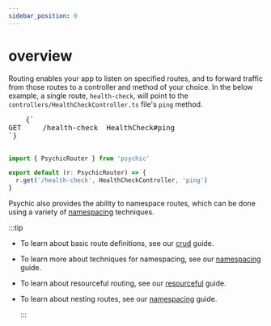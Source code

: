 ```yaml
---
sidebar_position: 0
---
```



# overview

Routing enables your app to listen on specified routes, and to forward traffic from those routes to a controller and method of your choice. In the below example, a single route, `health-check`, will point to the `controllers/HealthCheckController.ts` file's `ping` method.

<RightSidebarItem>
  <pre style={{ backgroundColor: 'transparent' }}>
    {`
GET     /health-check  HealthCheck#ping
`}
  </pre>
</RightSidebarItem>

```ts // conf/routes.ts
import { PsychicRouter } from 'psychic'

export default (r: PsychicRouter) => {
  r.get('/health-check', HealthCheckController, 'ping')
}
```

Psychic also provides the ability to namespace routes, which can be done using a variety of [namespacing](/docs/routing/namespacing) techniques.

:::tip

- To learn about basic route definitions, see our [crud](/docs/routing/crud) guide.
- To learn more about techniques for namespacing, see our [namespacing](/docs/routing/namespacing) guide.
- To learn about resourceful routing, see our [resourceful](/docs/routing/resources) guide.
- To learn about nesting routes, see our [namespacing](/docs/routing/namespacing) guide.

  :::
